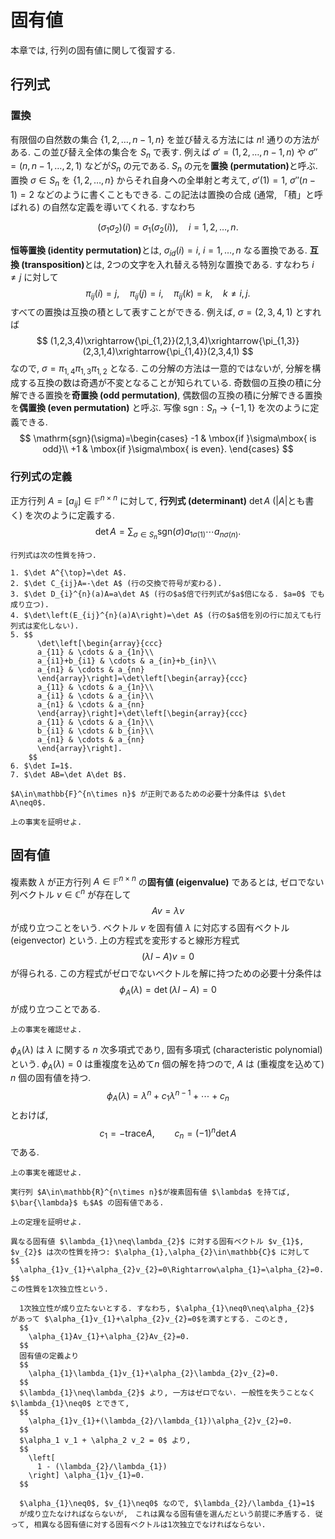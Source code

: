 # 固有値 {#eigen}

本章では, 行列の固有値に関して復習する. 


## 行列式 

### 置換

有限個の自然数の集合 $\{1,2,\dots,n-1,n\}$ を並び替える方法には $n!$ 通りの方法がある. この並び替え全体の集合を
$S_n$ で表す. 例えば $\sigma'=(1,2,\dots,n-1,n)$ や $\sigma''=(n,n-1,\dots,2,1)$
などが$S_{n}$ の元である. $S_{n}$ の元を**置換 (permutation)**と呼ぶ. 置換 $\sigma\in S_{n}$ を $\{1,2,\dots,n\}$
からそれ自身への全単射と考えて, $\sigma'(1)=1$, $\sigma''(n-1)=2$ などのように書くこともできる.
この記法は置換の合成 (通常, 「積」と呼ばれる) の自然な定義を導いてくれる. すなわち

$$
  (\sigma_{1}\sigma_{2})(i)=\sigma_{1}(\sigma_{2}(i)),\quad i=1,2,\dots,n.
$$

**恒等置換 (identity permutation)**とは, $\sigma_{id}(i)=i$, $i=1,\dots,n$ なる置換である. **互換 (transposition)**とは, 2つの文字を入れ替える特別な置換である. すなわち $i\neq j$ に対して 
$$
  \pi_{ij}(i)=j,\quad\pi_{ij}(j)=i,\quad\pi_{ij}(k)=k,\quad k\neq i,j.
$$
すべての置換は互換の積として表すことができる. 例えば, $\sigma=(2,3,4,1)$ とすれば
$$
  (1,2,3,4)\xrightarrow{\pi_{1,2}}(2,1,3,4)\xrightarrow{\pi_{1,3}}(2,3,1,4)\xrightarrow{\pi_{1,4}}(2,3,4,1)
$$
なので, $\sigma=\pi_{1,4}\pi_{1,3}\pi_{1,2}$ となる. この分解の方法は一意的ではないが, 分解を構成する互換の数は奇遇が不変となることが知られている. 奇数個の互換の積に分解できる置換を**奇置換 (odd permutation)**,
偶数個の互換の積に分解できる置換を**偶置換 (even permutation)** と呼ぶ. 写像 $\mathrm{sgn}:S_{n}\to\{-1,1\}$ を次のように定義できる.
$$
  \mathrm{sgn}(\sigma)=\begin{cases}
  -1 & \mbox{if }\sigma\mbox{ is odd}\\
  +1 & \mbox{if }\sigma\mbox{ is even}.
  \end{cases}
$$

### 行列式の定義

正方行列 $A=[a_{ij}]\in\mathbb{F}^{n\times n}$ に対して, **行列式 (determinant)** $\det A$ ($|A|$とも書く) を次のように定義する. 
$$
  \det A=\sum_{\sigma\in S_{n}}\mathrm{sgn}(\sigma)a_{1\sigma(1)}\cdots a_{n\sigma(n)}.
$$

```proposition
行列式は次の性質を持つ.

1. $\det A^{\top}=\det A$.
2. $\det C_{ij}A=-\det A$ (行の交換で符号が変わる).
3. $\det D_{i}^{n}(a)A=a\det A$ (行の$a$倍で行列式が$a$倍になる. $a=0$ でも成り立つ). 
4. $\det\left(E_{ij}^{n}(a)A\right)=\det A$ (行の$a$倍を別の行に加えても行列式は変化しない).
5. $$
      \det\left[\begin{array}{ccc}
      a_{11} & \cdots & a_{1n}\\
      a_{i1}+b_{i1} & \cdots & a_{in}+b_{in}\\
      a_{n1} & \cdots & a_{nn}
      \end{array}\right]=\det\left[\begin{array}{ccc}
      a_{11} & \cdots & a_{1n}\\
      a_{i1} & \cdots & a_{in}\\
      a_{n1} & \cdots & a_{nn}
      \end{array}\right]+\det\left[\begin{array}{ccc}
      a_{11} & \cdots & a_{1n}\\
      b_{i1} & \cdots & b_{in}\\
      a_{n1} & \cdots & a_{nn}
      \end{array}\right].
    $$
6. $\det I=1$.
7. $\det AB=\det A\det B$.

```

```block2
$A\in\mathbb{F}^{n\times n}$ が正則であるための必要十分条件は $\det A\neq0$. 
```

```block2
上の事実を証明せよ.
```

## 固有値

複素数 $\lambda$ が正方行列 $A\in\mathbb{F}^{n\times n}$ の**固有値 (eigenvalue)**
であるとは, ゼロでない列ベクトル $v\in\mathbb{C}^{n}$ が存在して 
$$
  Av=\lambda v
$$
が成り立つことをいう. ベクトル $v$ を固有値 $\lambda$ に対応する固有ベクトル (eigenvector) という.
上の方程式を変形すると線形方程式
$$
  (\lambda I-A)v=0
$$
が得られる. この方程式がゼロでないベクトルを解に持つための必要十分条件は
$$
  \phi_{A}(\lambda)=\det(\lambda I-A)=0
$$
が成り立つことである. 

```block2
上の事実を確認せよ. 
```

$\phi_{A}(\lambda)$ は $\lambda$ に関する $n$ 次多項式であり,
固有多項式 (characteristic polynomial) という. $\phi_{A}(\lambda)=0$ は重複度を込めて$n$ 個の解を持つので, $A$ は (重複度を込めて) $n$ 個の固有値を持つ. 
$$
  \phi_{A}(\lambda)=\lambda^{n}+c_{1}\lambda^{n-1}+\cdots+c_{n}
$$
とおけば, 
$$
  c_{1}=-\mathrm{trace}A,\qquad c_{n}=(-1)^{n}\det A
$$
である.

```block2
上の事実を確認せよ. 
```

```theorem
実行列 $A\in\mathbb{R}^{n\times n}$が複素固有値 $\lambda$ を持てば, $\bar{\lambda}$ も$A$ の固有値である.
```

```block2
上の定理を証明せよ.
```

```theorem
異なる固有値 $\lambda_{1}\neq\lambda_{2}$ に対する固有ベクトル $v_{1}$, $v_{2}$ は次の性質を持つ: $\alpha_{1},\alpha_{2}\in\mathbb{C}$ に対して
$$
  \alpha_{1}v_{1}+\alpha_{2}v_{2}=0\Rightarrow\alpha_{1}=\alpha_{2}=0.
$$ 
この性質を1次独立性という. 
```

```proof
  1次独立性が成り立たないとする. すなわち, $\alpha_{1}\neq0\neq\alpha_{2}$ があって $\alpha_{1}v_{1}+\alpha_{2}v_{2}=0$を満すとする. このとき, 
  $$
    \alpha_{1}Av_{1}+\alpha_{2}Av_{2}=0.
  $$
  固有値の定義より
  $$
    \alpha_{1}\lambda_{1}v_{1}+\alpha_{2}\lambda_{2}v_{2}=0.
  $$
  $\lambda_{1}\neq\lambda_{2}$ より, 一方はゼロでない. 一般性を失うことなく$\lambda_{1}\neq0$ とできて,
  $$
    \alpha_{1}v_{1}+(\lambda_{2}/\lambda_{1})\alpha_{2}v_{2}=0.
  $$
  $\alpha_1 v_1 + \alpha_2 v_2 = 0$ より,
  $$
    \left[
      1 - (\lambda_{2}/\lambda_{1})
    \right] \alpha_{1}v_{1}=0.
  $$
  
  $\alpha_{1}\neq0$, $v_{1}\neq0$ なので, $\lambda_{2}/\lambda_{1}=1$
  が成り立たなければならないが,　これは異なる固有値を選んだという前提に矛盾する. 従って, 相異なる固有値に対する固有ベクトルは1次独立でなければならない. 
```









